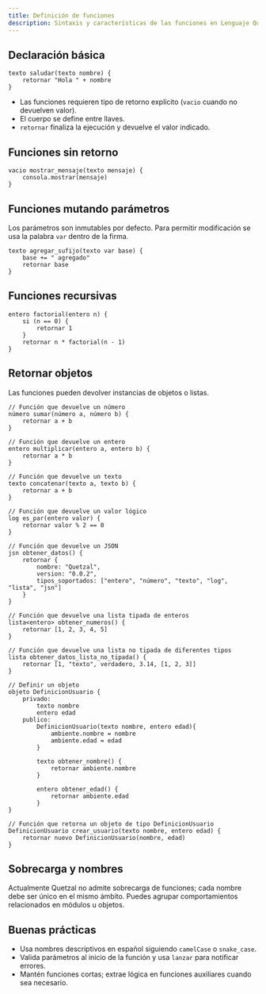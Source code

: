 ```yaml
---
title: Definición de funciones
description: Sintaxis y características de las funciones en Lenguaje Quetzal.
---
```


## Declaración básica

```qz
texto saludar(texto nombre) {
    retornar "Hola " + nombre
}
```

- Las funciones requieren tipo de retorno explícito (`vacio` cuando no devuelven valor).
- El cuerpo se define entre llaves.
- `retornar` finaliza la ejecución y devuelve el valor indicado.

## Funciones sin retorno

```qz
vacio mostrar_mensaje(texto mensaje) {
    consola.mostrar(mensaje)
}
```

## Funciones mutando parámetros

Los parámetros son inmutables por defecto. Para permitir modificación se usa la palabra `var` dentro de la firma.

```qz
texto agregar_sufijo(texto var base) {
    base += " agregado"
    retornar base
}
```

## Funciones recursivas

```qz
entero factorial(entero n) {
    si (n == 0) {
        retornar 1
    }
    retornar n * factorial(n - 1)
}
```

## Retornar objetos

Las funciones pueden devolver instancias de objetos o listas.

```qz
// Función que devuelve un número
número sumar(número a, número b) {
    retornar a + b
}

// Función que devuelve un entero
entero multiplicar(entero a, entero b) {
    retornar a * b
}

// Función que devuelve un texto
texto concatenar(texto a, texto b) {
    retornar a + b
}

// Función que devuelve un valor lógico
log es_par(entero valor) {
    retornar valor % 2 == 0
}

// Función que devuelve un JSON
jsn obtener_datos() {
    retornar {
        nombre: "Quetzal",
        version: "0.0.2",
        tipos_soportados: ["entero", "número", "texto", "log", "lista", "jsn"]
    }
}

// Función que devuelve una lista tipada de enteros
lista<entero> obtener_numeros() {
    retornar [1, 2, 3, 4, 5]
}

// Función que devuelve una lista no tipada de diferentes tipos
lista obtener_datos_lista_no_tipada() {
    retornar [1, "texto", verdadero, 3.14, [1, 2, 3]]
}

// Definir un objeto
objeto DefinicionUsuario {
    privado:
        texto nombre
        entero edad
    publico:
        DefinicionUsuario(texto nombre, entero edad){
            ambiente.nombre = nombre
            ambiente.edad = edad
        }

        texto obtener_nombre() {
            retornar ambiente.nombre
        }

        entero obtener_edad() {
            retornar ambiente.edad
        }
}

// Función que retorna un objeto de tipo DefinicionUsuario
DefinicionUsuario crear_usuario(texto nombre, entero edad) {
    retornar nuevo DefinicionUsuario(nombre, edad)
}
```

## Sobrecarga y nombres

Actualmente Quetzal no admite sobrecarga de funciones; cada nombre debe ser único en el mismo ámbito. Puedes agrupar comportamientos relacionados en módulos u objetos.

## Buenas prácticas

- Usa nombres descriptivos en español siguiendo `camelCase` o `snake_case`.
- Valida parámetros al inicio de la función y usa `lanzar` para notificar errores.
- Mantén funciones cortas; extrae lógica en funciones auxiliares cuando sea necesario.
